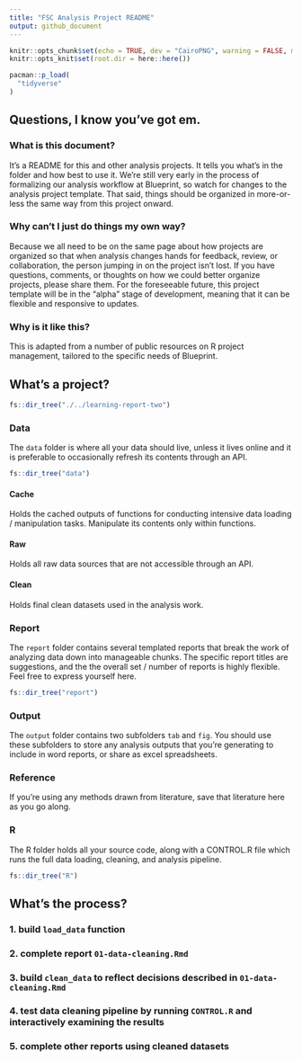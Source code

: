 ```yaml
---
title: "FSC Analysis Project README"
output: github_document
---
```


```r
knitr::opts_chunk$set(echo = TRUE, dev = "CairoPNG", warning = FALSE, message = FALSE)
knitr::opts_knit$set(root.dir = here::here())
```

```r
pacman::p_load(
  "tidyverse"
)
```


## Questions, I know you've got em. 

### What is this document? 

It's a README for this and other analysis projects. 
It tells you what's in the folder and how best to use it. 
We're still very early in the process of formalizing our analysis workflow at Blueprint, so watch for changes to the analysis project template. 
That said, things should be organized in more-or-less the same way from this project onward. 

### Why can't I just do things my own way? 

Because we all need to be on the same page about how projects are organized so that when analysis changes hands for feedback, review, or collaboration, the person jumping in on the project isn't lost. 
If you have questions, comments, or thoughts on how we could better organize projects, please share them. 
For the foreseeable future, this project template will be in the "alpha" stage of development, meaning that it can be flexible and responsive to updates. 

### Why is it like this? 

This is adapted from a number of public resources on R project management, tailored to the specific needs of Blueprint. 

## What's a project?

```r
fs::dir_tree("./../learning-report-two")
```


### Data 

The `data` folder is where all your data should live, unless it lives online and it is preferable to occasionally refresh its contents through an API. 


```r
fs::dir_tree("data")
```

#### Cache

Holds the cached outputs of functions for conducting intensive data loading / manipulation tasks. 
Manipulate its contents only within functions.

#### Raw

Holds all raw data sources that are not accessible through an API. 

#### Clean

Holds final clean datasets used in the analysis work. 

### Report 

The `report` folder contains several templated reports that break the work of analyzing data down into manageable chunks. 
The specific report titles are suggestions, and the the overall set / number of reports is highly flexible. 
Feel free to express yourself here. 

```r
fs::dir_tree("report")
```

### Output

The `output` folder contains two subfolders `tab` and `fig`. You should use these subfolders to store any analysis outputs that you're generating to include in word reports, or share as excel spreadsheets. 

### Reference

If you're using any methods drawn from literature, save that literature here as you go along.

### R

The R folder holds all your source code, along with a CONTROL.R file which runs the full data loading, cleaning, and analysis pipeline. 

```r
fs::dir_tree("R")
```

## What's the process? 

### 1. build `load_data` function

### 2. complete report `01-data-cleaning.Rmd`

### 3. build `clean_data` to reflect decisions described in `01-data-cleaning.Rmd`

### 4. test data cleaning pipeline by running `CONTROL.R` and interactively examining the results 

### 5. complete other reports using cleaned datasets

